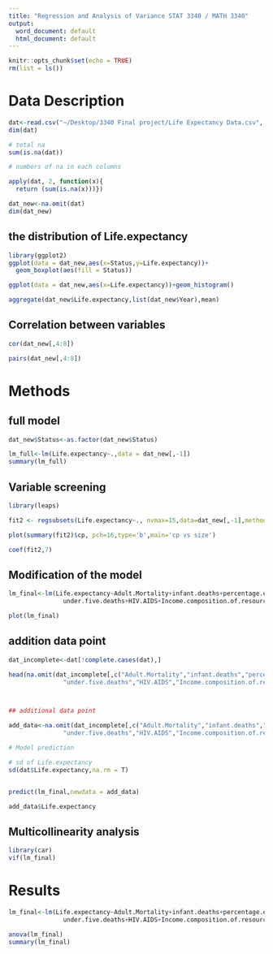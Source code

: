 ```yaml
---
title: "Regression and Analysis of Variance STAT 3340 / MATH 3340"
output:
  word_document: default
  html_document: default
---
```


```r
knitr::opts_chunk$set(echo = TRUE)
rm(list = ls())
```



# Data Description



```r
dat<-read.csv("~/Desktop/3340 Final project/Life Expectancy Data.csv", header=TRUE)
dim(dat)
```


```r
# total na
sum(is.na(dat))

# numbers of na in each columns

apply(dat, 2, function(x){ 
  return (sum(is.na(x)))})
```


```r
dat_new<-na.omit(dat)
dim(dat_new)
```



## the distribution of Life.expectancy 




```r
library(ggplot2)
ggplot(data = dat_new,aes(x=Status,y=Life.expectancy))+
  geom_boxplot(aes(fill = Status))
```



```r

ggplot(data = dat_new,aes(x=Life.expectancy))+geom_histogram()

```



```r
aggregate(dat_new$Life.expectancy,list(dat_new$Year),mean)
```



## Correlation between variables



```r
cor(dat_new[,4:8])
```

```r
pairs(dat_new[,4:8])
```



# Methods

## full model




```r

dat_new$Status<-as.factor(dat_new$Status)

lm_full<-lm(Life.expectancy~.,data = dat_new[,-1])
summary(lm_full)
```


## Variable screening



```r
library(leaps)

fit2 <- regsubsets(Life.expectancy~., nvmax=15,data=dat_new[,-1],method = "backward")

plot(summary(fit2)$cp, pch=16,type='b',main='cp vs size')

```



```r
coef(fit2,7)
```



## Modification of the model 

```r
lm_final<-lm(Life.expectancy~Adult.Mortality+infant.deaths+percentage.expenditure+
               under.five.deaths+HIV.AIDS+Income.composition.of.resources+Schooling,data=dat_new)

plot(lm_final)
```


## addition  data point



```r
dat_incomplete<-dat[!complete.cases(dat),]

head(na.omit(dat_incomplete[,c("Adult.Mortality","infant.deaths","percentage.expenditure",
               "under.five.deaths","HIV.AIDS","Income.composition.of.resources","Schooling",'Life.expectancy')]))



## additional data point

add_data<-na.omit(dat_incomplete[,c("Adult.Mortality","infant.deaths","percentage.expenditure",
               "under.five.deaths","HIV.AIDS","Income.composition.of.resources","Schooling",'Life.expectancy')])[1,]

# Model prediction

# sd of Life.expectancy
sd(dat$Life.expectancy,na.rm = T)


predict(lm_final,newdata = add_data)

add_data$Life.expectancy


```


## Multicollinearity analysis

```r
library(car)
vif(lm_final)
```


# Results

```r
lm_final<-lm(Life.expectancy~Adult.Mortality+infant.deaths+percentage.expenditure+
               under.five.deaths+HIV.AIDS+Income.composition.of.resources+Schooling,data=dat_new)

anova(lm_final)
summary(lm_final)
```
